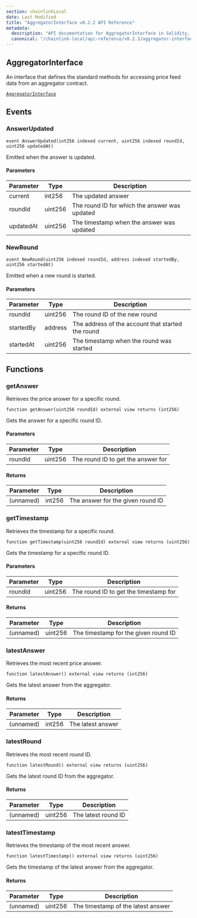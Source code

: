 ```yaml
---
section: chainlinkLocal
date: Last Modified
title: "AggregatorInterface v0.2.2 API Reference"
metadata:
  description: "API documentation for AggregatorInterface in Solidity, version v0.2.2."
  canonical: "/chainlink-local/api-reference/v0.2.3/aggregator-interface"
---
```



## AggregatorInterface

An interface that defines the standard methods for accessing price feed data from an aggregator contract.

[`AggregatorInterface`](https://github.com/smartcontractkit/chainlink-local/blob/cd3bfb8c42716cfb791174314eba2c0d178551b9/src/data-feeds/interfaces/AggregatorInterface.sol)

## Events

### AnswerUpdated

```solidity
event AnswerUpdated(int256 indexed current, uint256 indexed roundId, uint256 updatedAt)
```

<Aside>

Emitted when the answer is updated.

</Aside>

#### Parameters

| Parameter | Type    | Description                                   |
| --------- | ------- | --------------------------------------------- |
| current   | int256  | The updated answer                            |
| roundId   | uint256 | The round ID for which the answer was updated |
| updatedAt | uint256 | The timestamp when the answer was updated     |

### NewRound

```solidity
event NewRound(uint256 indexed roundId, address indexed startedBy, uint256 startedAt)
```

<Aside>

Emitted when a new round is started.

</Aside>

#### Parameters

| Parameter | Type    | Description                                       |
| --------- | ------- | ------------------------------------------------- |
| roundId   | uint256 | The round ID of the new round                     |
| startedBy | address | The address of the account that started the round |
| startedAt | uint256 | The timestamp when the round was started          |

## Functions

### getAnswer

Retrieves the price answer for a specific round.

```solidity
function getAnswer(uint256 roundId) external view returns (int256)
```

<Aside>

Gets the answer for a specific round ID.

</Aside>

#### Parameters

| Parameter | Type    | Description                        |
| --------- | ------- | ---------------------------------- |
| roundId   | uint256 | The round ID to get the answer for |

#### Returns

| Parameter | Type   | Description                       |
| --------- | ------ | --------------------------------- |
| (unnamed) | int256 | The answer for the given round ID |

### getTimestamp

Retrieves the timestamp for a specific round.

```solidity
function getTimestamp(uint256 roundId) external view returns (uint256)
```

<Aside>

Gets the timestamp for a specific round ID.

</Aside>

#### Parameters

| Parameter | Type    | Description                           |
| --------- | ------- | ------------------------------------- |
| roundId   | uint256 | The round ID to get the timestamp for |

#### Returns

| Parameter | Type    | Description                          |
| --------- | ------- | ------------------------------------ |
| (unnamed) | uint256 | The timestamp for the given round ID |

### latestAnswer

Retrieves the most recent price answer.

```solidity
function latestAnswer() external view returns (int256)
```

<Aside>

Gets the latest answer from the aggregator.

</Aside>

#### Returns

| Parameter | Type   | Description       |
| --------- | ------ | ----------------- |
| (unnamed) | int256 | The latest answer |

### latestRound

Retrieves the most recent round ID.

```solidity
function latestRound() external view returns (uint256)
```

<Aside>

Gets the latest round ID from the aggregator.

</Aside>

#### Returns

| Parameter | Type    | Description         |
| --------- | ------- | ------------------- |
| (unnamed) | uint256 | The latest round ID |

### latestTimestamp

Retrieves the timestamp of the most recent answer.

```solidity
function latestTimestamp() external view returns (uint256)
```

<Aside>

Gets the timestamp of the latest answer from the aggregator.

</Aside>

#### Returns

| Parameter | Type    | Description                        |
| --------- | ------- | ---------------------------------- |
| (unnamed) | uint256 | The timestamp of the latest answer |
